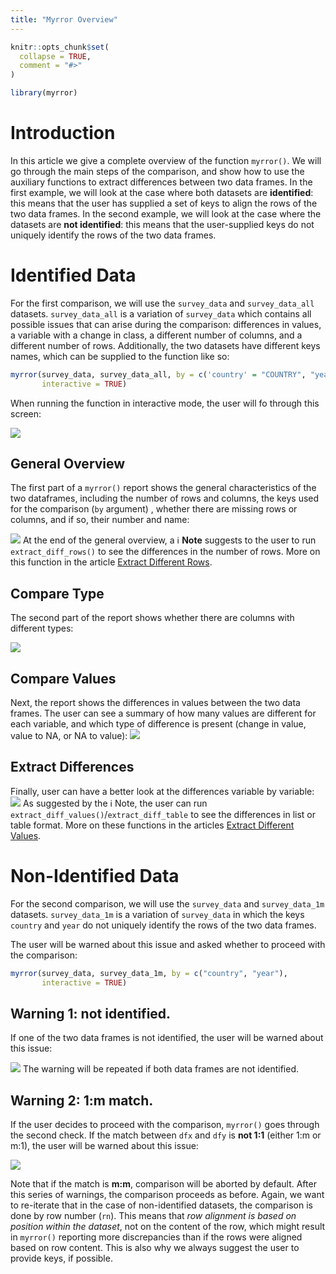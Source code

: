 ```yaml
---
title: "Myrror Overview"
---
```


```r
knitr::opts_chunk$set(
  collapse = TRUE,
  comment = "#>"
)
```

```r
library(myrror)
```

# Introduction

In this article we give a complete overview of the function `myrror()`. We will go through the main steps of the comparison, and show how to use the auxiliary functions to extract differences between two data frames. In the first example, we will look at the case where both datasets are **identified**: this means that the user has supplied a set of keys to align the rows of the two data frames. In the second example, we will look at the case where the datasets are **not identified**: this means that the user-supplied keys do not uniquely identify the rows of the two data frames.

# Identified Data

For the first comparison, we will use the `survey_data` and `survey_data_all` datasets. `survey_data_all` is a variation of `survey_data` which contains all possible issues that can arise during the comparison: differences in values, a variable with a change in class, a different number of columns, and a different number of rows. Additionally, the two datasets have different keys names, which can be supplied to the function like so:

```r
myrror(survey_data, survey_data_all, by = c('country' = "COUNTRY", "year" = "YEAR"),
       interactive = TRUE)

```

When running the function in interactive mode, the user will fo through this screen:

![](images/myrror-survey_all.gif)

## General Overview

The first part of a `myrror()` report shows the general characteristics of the two dataframes, including the number of rows and columns, the keys used for the comparison (`by` argument) , whether there are missing rows or columns, and if so, their number and name:

![](images/myrror-survey_all-general.png)
At the end of the general overview, a ℹ️ **Note** suggests to the user to run `extract_diff_rows()` to see the differences in the number of rows. More on this function in the article [Extract Different Rows](extract_diff_rows.html).

## Compare Type

The second part of the report shows whether there are columns with different types:

![](images/myrror-survey_all-compare_type.png)

## Compare Values

Next, the report shows the differences in values between the two data frames. The user can see a summary of how many values are different for each variable, and which type of difference is present (change in value, value to NA, or NA to value):
![](images/myrror-survey_all-compare_values.png)

## Extract Differences

Finally, user can have a better look at the differences variable by variable:
![](images/myrror-survey_all-extract.png)
As suggested by the ℹ️ Note, the user can run `extract_diff_values()`/`extract_diff_table` to see the differences in list or table format. More on these functions in the articles [Extract Different Values](extract_diff_values.html).

# Non-Identified Data

For the second comparison, we will use the `survey_data` and `survey_data_1m` datasets. `survey_data_1m` is a variation of `survey_data` in which the keys `country` and `year` do not uniquely identify the rows of the two data frames. 

The user will be warned about this issue and asked whether to proceed with the comparison:

```r
myrror(survey_data, survey_data_1m, by = c("country", "year"),
       interactive = TRUE)

```

## Warning 1: not identified.

If one of the two data frames is not identified, the user will be warned about this issue:

![](images/myrror-warning_1.png)
The warning will be repeated if both data frames are not identified.

## Warning 2: 1:m match.

If the user decides to proceed with the comparison, `myrror()` goes through the second check.
If the match between `dfx` and `dfy` is **not 1:1** (either 1:m or m:1), the user will be warned about this issue:

![](images/myrror-warning_2.png)


Note that if the match is **m:m**, comparison will be aborted by default. 
After this series of warnings, the comparison proceeds as before. Again, we want to re-iterate that in the case of non-identified datasets, the comparison is done by row number (`rn`). This means that *row alignment is based on position within the dataset*, not on the content of the row, which might result in `myrror()` reporting more discrepancies than if the rows were aligned based on row content. This is also why we always suggest the user to provide keys, if possible. 



